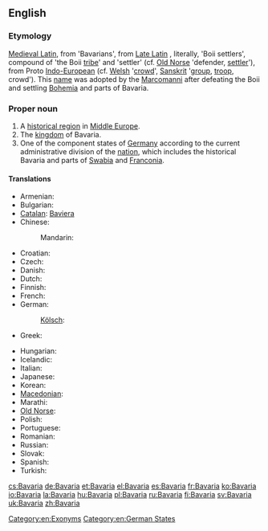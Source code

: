 ==English==
{{wikipedia}}
===Etymology===
[[Medieval Latin]], from {{term|Baioarii|lang=la}} 'Bavarians', from [[Late Latin]] {{term|Bojuvarii|lang=la}}, literally, 'Boii settlers', compound of {{etyl|cel-gau}} {{term||Boii}} 'the Boii [[tribe]]' and {{proto|Germanic|warjaz}} 'settler' (cf. [[Old Norse]] {{term|verjar|lang=non}} 'defender, [[settler]]'), from Proto  [[ Indo-European]]
(cf. [[Welsh]] {{term|gwerin|lang=cy}} '[[crowd]]', [[Sanskrit]] {{term||vṛndám}} '[[group]], [[troop]], crowd'). This [[name]] was adopted by the [[Marcomanni]] after defeating the Boii and settling [[Bohemia]] and parts of Bavaria.

===Proper noun===
{{en-proper noun}}

# A [[historical region]] in [[Middle Europe]].
# The [[kingdom]] of Bavaria.
# One of the component states of [[Germany]] according to the current administrative division of the [[nation]], which includes the historical Bavaria and parts of [[Swabia]] and [[Franconia]].

====Translations====
{{trans-top|state in Germany}}
* Armenian: {{t|hy|Բավարիա|tr=Bavaria|sc=Armn}}
* Bulgarian: {{t-|bg|Бавария|f|tr=Bavárija}}
* [[Catalan]]: [[Baviera]]
* Chinese:
*: Mandarin: {{t|zh|拜恩|tr=Bai’en|sc=Hani}}
* Croatian: {{t|hr|Bavarska|f}}
* Czech: {{t-|cs|Bavorsko|n}}
* Danish: {{t-|da|Bayern}}
* Dutch: {{t-|nl|Beieren|n}}
* Finnish: {{t+|fi|Baijeri}}
* French: {{t+|fr|Bavière|f}}
* German: {{t+|de|Bayern|n}}
*: [[Kölsch]]: {{tø|ksh|Bajore}}
* Greek: {{t|el|Βαυαρία|f|tr=Vavaría|sc=Grek}}
{{trans-mid}}
* Hungarian: {{t+|hu|Bajorország}}
* Icelandic: {{t-|is|Bæjaraland}}
* Italian: {{t-|it|Baviera|f}}
* Japanese: {{t|ja|バイエルン|tr=Baierun|sc=Jpan}}
* Korean: {{t|ko|바이에른|tr=Baiereun|sc=Kore}}
* [[Macedonian]]: {{t|mk|Баварија|f|tr=Bavárija}}
* Marathi: {{t|mr|बव्हारिया|m|tr=bavhariyā|sc=Deva}}
* [[Old Norse]]: {{tø|non|Beiaraland|n}}
* Polish: {{t+|pl|Bawaria|f}}
* Portuguese: {{t-|pt|Baviera|f}}
* Romanian: {{t-|ro|Bavaria|f}}
* Russian: {{t+|ru|Бавария|f|tr=Bavárija}}
* Slovak: {{t-|sk|Bavorsko|n}}
* Spanish: {{t+|es|Baviera|f}}
* Turkish: {{t|tr|Bavyera}}
{{trans-bottom}}

[[Category:en:Exonyms]]
[[Category:en:German States]]

[[cs:Bavaria]]
[[de:Bavaria]]
[[et:Bavaria]]
[[el:Bavaria]]
[[es:Bavaria]]
[[fr:Bavaria]]
[[ko:Bavaria]]
[[io:Bavaria]]
[[la:Bavaria]]
[[hu:Bavaria]]
[[pl:Bavaria]]
[[ru:Bavaria]]
[[fi:Bavaria]]
[[sv:Bavaria]]
[[uk:Bavaria]]
[[zh:Bavaria]]